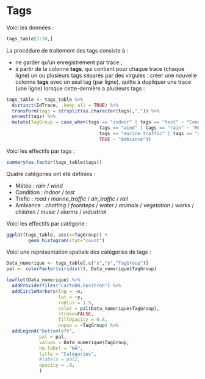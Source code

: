 # Tags

Voici les données :

```r
tags_table[1:10,]
```

La procédure de traitement des tags consiste à :

  * ne garder qu'un enregistrement par trace ;
  * à partir de la colonne **tags**, qui contient pour chaque trace (chaque ligne) un ou plusieurs tags séparés par des virgules : créer une nouvelle colonne **tags** avec un seul tag (par ligne), quitte à dupliquer une trace (une ligne) lorsque cette-dernière a plusieurs tags :
  
```r
tags_table <- tags_table %>%
  distinct(IdTrace, .keep_all = TRUE) %>%
  transform(tags = strsplit(as.character(tags),",")) %>%
  unnest(tags) %>%
  mutate(TagGroup = case_when(tags == "indoor" | tags == "test" ~ "Condition",
                                  tags == "wind" | tags == "rain" ~ "Meteo",
                                  tags == "marine_traffic" | tags == "air_traffic" | tags == "rail" | tags == "road" ~ "Trafic",
                                  TRUE ~ "Ambiance"))
```

Voici les effectifs par tags :

```r
summary(as.factor(tags_table$tags))
```

Quatre catégories ont été définies :

  * Météo : *rain* / *wind*
  * Condition : *indoor* / *test*
  * Trafic : *road* / *marine_traffic* / *air_traffic* / *rail*
  * Ambiance : *chatting* / *footsteps* / *water* / *animals* / *vegetation* / *works* / *children* / *music* / *alarms* / *industrial*
  
Voici les effectifs par catégorie :
```r
ggplot(tags_table, aes(x=TagGroup)) +
        geom_histogram(stat="count")
```

Voici une représentation spatiale des catégories de tags :

```r
Data_numerique <- tags_table[,c("x","y","TagGroup")]
pal <- colorFactor(viridis(7), Data_numerique$TagGroup)

leaflet(Data_numerique) %>%
  addProviderTiles("CartoDB.Positron") %>%
  addCircleMarkers(lng = ~x, 
                   lat = ~y, 
                   radius = 1.5, 
                   color = pal(Data_numerique$TagGroup),
                   stroke=FALSE,
                   fillOpacity = 0.8,
                   popup = ~TagGroup) %>%
  addLegend("bottomleft",
            pal = pal,
            values = Data_numerique$TagGroup,
            na.label = "NA",
            title = "Catégories",
            #labels = pal2,
            opacity = .8,
            )
```